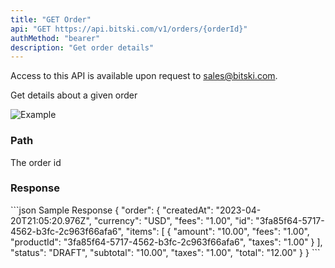 ```yaml
---
title: "GET Order"
api: "GET https://api.bitski.com/v1/orders/{orderId}"
authMethod: "bearer"
description: "Get order details"
---
```


<Note>Access to this API is available upon request to sales@bitski.com.</Note>

Get details about a given order

![Example](/assets/images/purchase-9b8257de78baa9a450d36c5d5647b0c1.png "Purchase flow")

### Path

<ParamField path="orderId" type="string" required>
  The order id
</ParamField>

### Response

<ResponseField name="order" type="Order object" required>
  <Expandable title="properties">
    <ResponseField name="id" type="string" required/>
    <ResponseField name="createdAt" type="string" required/>
    <ResponseField name="currency" type="string" required/>
    <ResponseField name="items" type="array of object" required/>
    <ResponseField name="status" type="string" required/>
    <ResponseField name="subtotal" type="string" required/>
    <ResponseField name="fees" type="string" required/>
    <ResponseField name="taxes" type="string" required/>
    <ResponseField name="total" type="string" required/>
  </Expandable>
</ResponseField>

<ResponseExample>
```json Sample Response
{
  "order": {
    "createdAt": "2023-04-20T21:05:20.976Z",
    "currency": "USD",
    "fees": "1.00",
    "id": "3fa85f64-5717-4562-b3fc-2c963f66afa6",
    "items": [
      {
        "amount": "10.00",
        "fees": "1.00",
        "productId": "3fa85f64-5717-4562-b3fc-2c963f66afa6",
        "taxes": "1.00"
      }
    ],
    "status": "DRAFT",
    "subtotal": "10.00",
    "taxes": "1.00",
    "total": "12.00"
  }
}
```
</ResponseExample>
